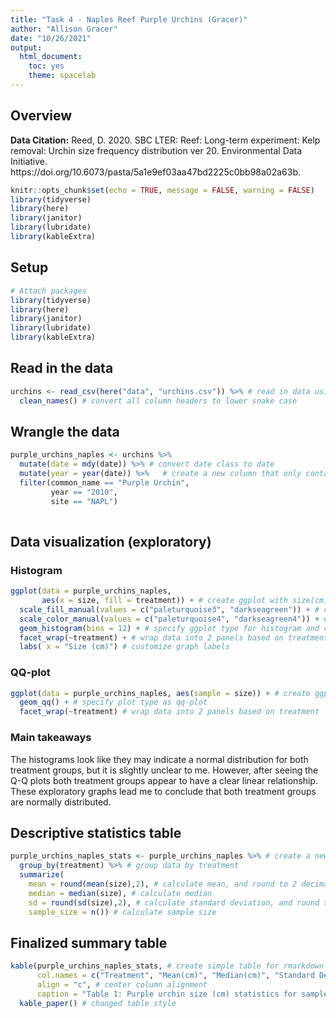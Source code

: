```yaml
---
title: "Task 4 - Naples Reef Purple Urchins (Gracer)"
author: "Allison Gracer"
date: "10/26/2021"
output: 
  html_document: 
    toc: yes
    theme: spacelab
---
```


## Overview

**Data Citation:** Reed, D. 2020. SBC LTER: Reef: Long-term experiment: Kelp removal: Urchin size frequency distribution ver 20. Environmental Data Initiative. https://doi.org/10.6073/pasta/5a1e9ef03aa47bd2225c0bb98a02a63b. 

```r
knitr::opts_chunk$set(echo = TRUE, message = FALSE, warning = FALSE)
library(tidyverse)
library(here)
library(janitor)
library(lubridate)
library(kableExtra)
```

## Setup

```r
# Attach packages
library(tidyverse)
library(here)
library(janitor)
library(lubridate)
library(kableExtra)
```

## Read in the data

```r
urchins <- read_csv(here("data", "urchins.csv")) %>% # read in data using here()
  clean_names() # convert all column headers to lower snake case
```

## Wrangle the data

```r
purple_urchins_naples <- urchins %>% 
  mutate(date = mdy(date)) %>% # convert date class to date
  mutate(year = year(date)) %>%   # create a new column that only contains year
  filter(common_name == "Purple Urchin",
         year == "2010",
         site == "NAPL")
  
```

## Data visualization (exploratory)

### Histogram

```r
ggplot(data = purple_urchins_naples, 
       aes(x = size, fill = treatment)) + # create ggplot with size(cm) on x axis, differentiate fill based on treatment
  scale_fill_manual(values = c("paleturquoise3", "darkseagreen")) + # customize fill color
  scale_color_manual(values = c("paleturquoise4", "darkseagreen4")) + # customize outline color
  geom_histogram(bins = 12) + # specify ggplot type for histogram and customize bin size
  facet_wrap(~treatment) + # wrap data into 2 panels based on treatment
  labs( x = "Size (cm)") # customize graph labels
```


### QQ-plot

```r
ggplot(data = purple_urchins_naples, aes(sample = size)) + # create ggplot, specify data frame
  geom_qq() + # specify plot type as qq-plot
  facet_wrap(~treatment) # wrap data into 2 panels based on treatment
```

### Main takeaways

The histograms look like they may indicate a normal distribution for both treatment groups, but it is slightly unclear to me. However, after seeing the Q-Q plots both treatment groups appear to have a clear linear relationship. These exploratory graphs lead me to conclude that both treatment groups are normally distributed. 

## Descriptive statistics table

```r
purple_urchins_naples_stats <- purple_urchins_naples %>% # create a new data frame
  group_by(treatment) %>% # group data by treatment 
  summarize(
    mean = round(mean(size),2), # calculate mean, and round to 2 decimal places
    median = median(size), # calculate median
    sd = round(sd(size),2), # calculate standard deviation, and round to 2 decimal places
    sample_size = n()) # calculate sample size
```

## Finalized summary table

```r
kable(purple_urchins_naples_stats, # create simple table for rmarkdown with function kable()
      col.names = c("Treatment", "Mean(cm)", "Median(cm)", "Standard Deviation (cm)", "Sample Size(n)"), # specify column names
      align = "c", # center column alignment
      caption = "Table 1: Purple urchin size (cm) statistics for samples collected at Naples Reef in 2010") %>% 
  kable_paper() # changed table style
```

